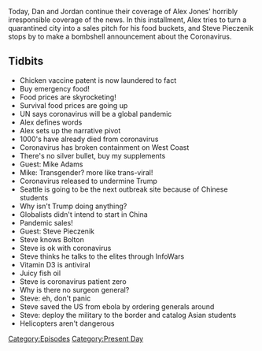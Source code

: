 {{DEFAULTSORT:
    #_EPISODE_0393:January 28, 2020
}}{{Episode
    | title           = January 28, 2020
    | caption         = [https://knowledgefight.libsyn.com/knowledge-fight-january-28-2020 Listen to this episode on Libsyn]
    | episodeNumber   = 393
    | length          = 01:19:49
    | airDate         = January 29, 2020
    | coverageDate    = January 28, 2020
    | episodeType     = [[:Category:Present Day|Present Day]]
    | appearance      = [[Mike Adams]], [[Steve Pieczenik]], [[John Bolton]]
    | previousEpisode = [[392: January 24, 2020]]
    | nextEpisode     = [[394: January 31, 2020]]
}}

{{Stub}}

Today, Dan and Jordan continue their coverage of Alex Jones' horribly irresponsible coverage of the news. In this installment, Alex tries to turn a quarantined city into a sales pitch for his food buckets, and Steve Pieczenik stops by to make a bombshell announcement about the Coronavirus.

==Tidbits==

*Chicken vaccine patent is now laundered to fact
*Buy emergency food!
*Food prices are skyrocketing!
*Survival food prices are going up
*UN says coronavirus will be a global pandemic
*Alex defines words
*Alex sets up the narrative pivot
*1000's have already died from coronavirus
*Coronavirus has broken containment on West Coast
*There's no silver bullet, buy my supplements
*Guest: Mike Adams
*Mike: Transgender? more like trans-viral!
*Coronavirus released to undermine Trump
*Seattle is going to be the next outbreak site because of Chinese students
*Why isn't Trump doing anything?
*Globalists didn't intend to start in China
*Pandemic sales!
*Guest: Steve Pieczenik
*Steve knows Bolton
*Steve is ok with coronavirus
*Steve thinks he talks to the elites through InfoWars
*Vitamin D3 is antiviral
*Juicy fish oil
*Steve is coronavirus patient zero
*Why is there no surgeon general?
*Steve: eh, don't panic
*Steve saved the US from ebola by ordering generals around
*Steve: deploy the military to the border and catalog Asian students
*Helicopters aren't dangerous

[[Category:Episodes]]
[[Category:Present Day]]
